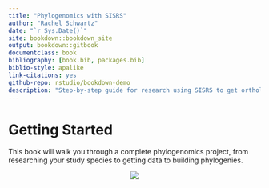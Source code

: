 ```yaml
--- 
title: "Phylogenomics with SISRS"
author: "Rachel Schwartz"
date: "`r Sys.Date()`"
site: bookdown::bookdown_site
output: bookdown::gitbook
documentclass: book
bibliography: [book.bib, packages.bib]
biblio-style: apalike
link-citations: yes
github-repo: rstudio/bookdown-demo
description: "Step-by-step guide for research using SISRS to get orthologs for phylogenomics."
---
```


# Getting Started

This book will walk you through a complete phylogenomics project,
from researching your study species to getting data to building phylogenies.

<center>
![](https://i.pinimg.com/564x/c7/de/ad/c7deadfc9103a3b93a635d811cf36b71.jpg)
</center>
